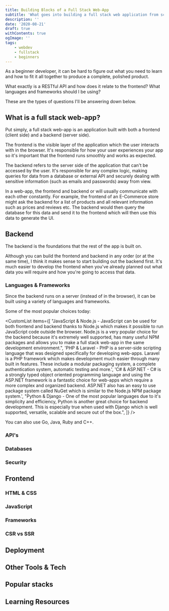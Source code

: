 ```yaml
---
title: Building Blocks of a Full Stack Web-App
subtitle: 'What goes into building a full stack web application from scratch?'
description: ''
date: '2020-08-21'
draft: true
withContents: true
ogImage: ''
tags:
    - webdev
    - fullstack
    - beginners
---
```


As a beginner developer, it can be hard to figure out what you need to learn and how to fit it all together to produce a complete, polished product.

What exactly is a RESTful API and how does it relate to the frontend? What languages and frameworks should I be using?

These are the types of questions I'll be answering down below.

## What is a full stack web-app?

Put simply, a full stack web-app is an application built with both a frontend (client side) and a backend (server side).

The frontend is the visible layer of the application which the user interacts with in the browser. It's responsible for how your user experiences your app so it's important that the frontend runs smoothly and works as expected.

The backend refers to the server side of the application that can't be accessed by the user. It's responsible for any complex logic, making queries for data from a database or external API and securely dealing with sensitive information (such as emails and passwords) away from view.

In a web-app, the frontend and backend or will usually communicate with each other constantly. For example, the frontend of an E-Commerce store might ask the backend for a list of products and all relevant information such as prices and reviews etc. The backend would then query the database for this data and send it to the frontend which will then use this data to generate the UI.

## Backend

The backend is the foundations that the rest of the app is built on.

<!-- TODO: what are the components of a backend -->

Although you can build the frontend and backend in any order (or at the same time), I think it makes sense to start building out the backend first. It's much easier to develop the frontend when you've already planned out what data you will require and how you're going to access that data.

### Languages & Frameworks

Since the backend runs on a server (instead of in the browser), it can be built using a variety of languages and frameworks.

Some of the most popular choices today:

<CustomList
    items={[
        "JavaScript & Node.js - JavaScript can be used for both frontend and backend thanks to Node.js which makes it possible to run JavaScript code outside the browser. Node.js is a very popular choice for the backend because it's extremely well supported, has many useful NPM packages and allows you to make a full stack web-app in the same development environment.",
        'PHP & Laravel - PHP is a server-side scripting language that was designed specifically for developing web-apps. Laravel is a PHP framework which makes development much easier through many built in features. These include a modular packaging system, a complete authentication system, automatic testing and more.',
        'C# & ASP.NET - C# is a strongly typed object oriented programming language and using the ASP.NET framework is a fantastic choice for web-apps which require a more complex and organized backend. ASP.NET also has an easy to use package system called NuGet which is similar to the Node.js NPM package system.',
        "Python & Django - One of the most popular languages due to it's simplicity and efficiency, Python is another great choice for backend development. This is especially true when used with Django which is well supported, versatile, scalable and secure out of the box.",
    ]}
/>

You can also use Go, Java, Ruby and C++.

### API's

<!--
API's (restful & graphql)
axios
-->

### Databases

<!--
Databases (storing data)
-->

### Security

<!--
Security - Authentication, verifying permissions, payments should be done safely on the backend (also validation)
-->

## Frontend

<!--
What is it?
-->

### HTML & CSS

### JavaScript

### Frameworks

### CSR vs SSR

## Deployment

## Other Tools & Tech

<!-- code editors, git npm/arn, -->

## Popular stacks

<!--
    Popular Stacks:

    MEAN Stack: MongoDB, Express, AngularJS and Node.js.
    MERN Stack: MongoDB, Express, ReactJS and Node.js
    Django Stack: Django, python and MySQL as Database.
    Rails or Ruby on Rails: Uses Ruby, PHP and MySQL.
    LAMP Stack: Linux, Apache, MySQL and PHP.
 -->

## Learning Resources
